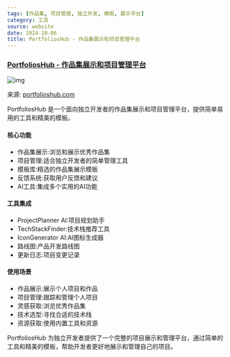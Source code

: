 ```yaml
---
tags: [作品集, 项目管理, 独立开发, 模板, 展示平台]
category: 工具
source: website
date: 2024-10-06
title: PortfoliosHub - 作品集展示和项目管理平台
---
```


### [PortfoliosHub - 作品集展示和项目管理平台](https://www.portfolioshub.com/)

![img](https://img.mengpeng.tech/i/2024/12/05/675140795e32e.webp)

来源: [portfolioshub.com](https://www.portfolioshub.com/)

PortfoliosHub 是一个面向独立开发者的作品集展示和项目管理平台，提供简单易用的工具和精美的模板。

#### 核心功能
- 作品集展示:浏览和展示优秀作品集
- 项目管理:适合独立开发者的简单管理工具
- 模板库:精选的作品集展示模板
- 反馈系统:获取用户反馈和建议
- AI工具:集成多个实用的AI功能

#### 工具集成
- ProjectPlanner AI:项目规划助手
- TechStackFinder:技术栈推荐工具
- IconGenerator AI:AI图标生成器
- 路线图:产品开发路线图
- 更新日志:项目变更记录

#### 使用场景
- 作品展示:展示个人项目和作品
- 项目管理:跟踪和管理个人项目
- 灵感获取:浏览优秀作品集
- 技术选型:寻找合适的技术栈
- 资源获取:使用内置工具和资源

PortfoliosHub 为独立开发者提供了一个完整的项目展示和管理平台，通过简单的工具和精美的模板，帮助开发者更好地展示和管理自己的项目。 
